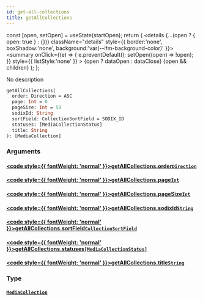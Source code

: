 ```yaml
---
id: get-all-collections
title: getAllCollections
---
```









  const [open, setOpen] = useState(startOpen);
  return (
    <details {...(open ? { open: true } : {})} className="details" style={{ border:'none', boxShadow:'none', background:'var(--ifm-background-color)' }}>
      <summary
        onClick={(e) => {
          e.preventDefault();
          setOpen((open) => !open);
        }}
        style={{ listStyle:'none' }}
      >
      {open ? dataOpen : dataClose}
      </summary>
      {open && children}
    </details>
  );
};








No description


```graphql
getAllCollections(
  order: Direction = ASC
  page: Int = 0
  pageSize: Int = 50
  sodixId: String
  sortField: CollectionSortField = SODIX_ID
  statuses: [MediaCollectionStatus]
  title: String
): [MediaCollection]
```




### Arguments

#### [<code style={{ fontWeight: 'normal' }}>getAllCollections.<b>order</b></code>](#)<Bullet />[`Direction`](/sodixapi/types/enums/direction) <Badge class="badge badge--secondary" text="enum"/> 
> 
> 
> 
> 

#### [<code style={{ fontWeight: 'normal' }}>getAllCollections.<b>page</b></code>](#)<Bullet />[`Int`](/sodixapi/types/scalars/int) <Badge class="badge badge--secondary" text="scalar"/> 
> 
> 
> 
> 

#### [<code style={{ fontWeight: 'normal' }}>getAllCollections.<b>pageSize</b></code>](#)<Bullet />[`Int`](/sodixapi/types/scalars/int) <Badge class="badge badge--secondary" text="scalar"/> 
> 
> 
> 
> 

#### [<code style={{ fontWeight: 'normal' }}>getAllCollections.<b>sodixId</b></code>](#)<Bullet />[`String`](/sodixapi/types/scalars/string) <Badge class="badge badge--secondary" text="scalar"/> 
> 
> 
> 
> 

#### [<code style={{ fontWeight: 'normal' }}>getAllCollections.<b>sortField</b></code>](#)<Bullet />[`CollectionSortField`](/sodixapi/types/enums/collection-sort-field) <Badge class="badge badge--secondary" text="enum"/> 
> 
> 
> 
> 

#### [<code style={{ fontWeight: 'normal' }}>getAllCollections.<b>statuses</b></code>](#)<Bullet />[`[MediaCollectionStatus]`](/sodixapi/types/enums/media-collection-status) <Badge class="badge badge--secondary" text="list"/> <Badge class="badge badge--secondary" text="enum"/> 
> 
> 
> 
> 

#### [<code style={{ fontWeight: 'normal' }}>getAllCollections.<b>title</b></code>](#)<Bullet />[`String`](/sodixapi/types/scalars/string) <Badge class="badge badge--secondary" text="scalar"/> 
> 
> 
> 
> 

### Type

#### [`MediaCollection`](/sodixapi/types/objects/media-collection) <Badge class="badge badge--secondary" text="object"/> 
> 
> 
> 
> 





